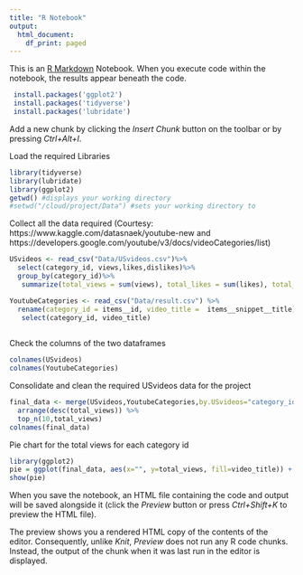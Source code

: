 ```yaml
---
title: "R Notebook"
output:
  html_document:
    df_print: paged
---
```


This is an [R Markdown](http://rmarkdown.rstudio.com) Notebook. When you execute code within the notebook, the results appear beneath the code. 

```r
 install.packages('ggplot2')
 install.packages('tidyverse')
 install.packages('lubridate')
```


Add a new chunk by clicking the *Insert Chunk* button on the toolbar or by pressing *Ctrl+Alt+I*.

Load the required Libraries
```r
library(tidyverse)
library(lubridate)
library(ggplot2)
getwd() #displays your working directory
#setwd("/cloud/project/Data") #sets your working directory to 

```
Collect all the data required (Courtesy: https://www.kaggle.com/datasnaek/youtube-new and https://developers.google.com/youtube/v3/docs/videoCategories/list)

```r
USvideos <- read_csv("Data/USvideos.csv")%>%
  select(category_id, views,likes,dislikes)%>%
  group_by(category_id)%>%
   summarize(total_views = sum(views), total_likes = sum(likes), total_dislikes = sum(dislikes))

YoutubeCategories <- read_csv("Data/result.csv") %>%
  rename(category_id = items__id, video_title =  items__snippet__title) %>%
   select(category_id, video_title)
  
```
Check the columns of the two dataframes
```r
colnames(USvideos)
colnames(YoutubeCategories)
```


Consolidate and clean the required USvideos data for the project
```r
final_data <- merge(USvideos,YoutubeCategories,by.USvideos="category_id",by.YoutubeCategories="category_id") %>%
  arrange(desc(total_views)) %>%
  top_n(10,total_views)
colnames(final_data)
```
Pie chart for the total views for each category id
```r
library(ggplot2)
pie = ggplot(final_data, aes(x="", y=total_views, fill=video_title)) + geom_bar(stat="identity",width=2) + coord_polar("y",start=0) + labs(title="Most Popular Youtube Video Categories in the US") + theme_void()
show(pie)
```


When you save the notebook, an HTML file containing the code and output will be saved alongside it (click the *Preview* button or press *Ctrl+Shift+K* to preview the HTML file).

The preview shows you a rendered HTML copy of the contents of the editor. Consequently, unlike *Knit*, *Preview* does not run any R code chunks. Instead, the output of the chunk when it was last run in the editor is displayed.
